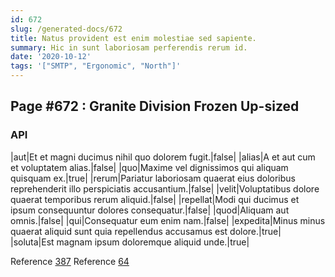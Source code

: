 ```yaml
---
id: 672
slug: /generated-docs/672
title: Natus provident est enim molestiae sed sapiente.
summary: Hic in sunt laboriosam perferendis rerum id.
date: '2020-10-12'
tags: '["SMTP", "Ergonomic", "North"]'
---
```

## Page #672 : Granite Division Frozen Up-sized

### API

|aut|Et et magni ducimus nihil quo dolorem fugit.|false|
|alias|A et aut cum et voluptatem alias.|false|
|quo|Maxime vel dignissimos qui aliquam quisquam ex.|true|
|rerum|Pariatur laboriosam quaerat eius doloribus reprehenderit illo perspiciatis accusantium.|false|
|velit|Voluptatibus dolore quaerat temporibus rerum aliquid.|false|
|repellat|Modi qui ducimus et ipsum consequuntur dolores consequatur.|false|
|quod|Aliquam aut omnis.|false|
|qui|Consequatur eum enim nam.|false|
|expedita|Minus minus quaerat aliquid sunt quia repellendus accusamus est dolore.|true|
|soluta|Est magnam ipsum doloremque aliquid unde.|true|

Reference [387](/generated-docs/387)
Reference [64](/generated-docs/64)



